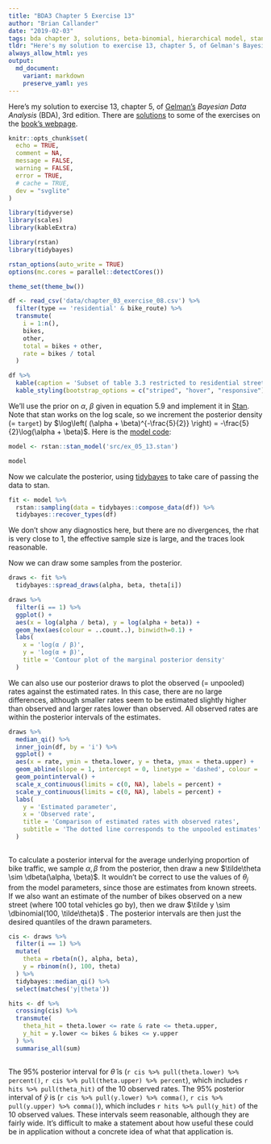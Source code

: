 ```yaml
---
title: "BDA3 Chapter 5 Exercise 13"
author: "Brian Callander"
date: "2019-02-03"
tags: bda chapter 3, solutions, beta-binomial, hierarchical model, stan
tldr: "Here's my solution to exercise 13, chapter 5, of Gelman's Bayesian Data Analysis (BDA), 3rd edition."
always_allow_html: yes
output: 
  md_document:
    variant: markdown
    preserve_yaml: yes
---
```


Here's my solution to exercise 13, chapter 5, of [Gelman's](https://andrewgelman.com/) *Bayesian Data Analysis* (BDA), 3rd edition. There are [solutions](http://www.stat.columbia.edu/~gelman/book/solutions.pdf) to some of the exercises on the [book's webpage](http://www.stat.columbia.edu/~gelman/book/).

<!--more-->

<div style="display:none">
  $\DeclareMathOperator{\dbinomial}{Binomial}
   \DeclareMathOperator{\dbern}{Bernoulli}
   \DeclareMathOperator{\dpois}{Poisson}
   \DeclareMathOperator{\dnorm}{Normal}
   \DeclareMathOperator{\dt}{t}
   \DeclareMathOperator{\dcauchy}{Cauchy}
   \DeclareMathOperator{\dexponential}{Exp}
   \DeclareMathOperator{\duniform}{Uniform}
   \DeclareMathOperator{\dgamma}{Gamma}
   \DeclareMathOperator{\dinvgamma}{InvGamma}
   \DeclareMathOperator{\invlogit}{InvLogit}
   \DeclareMathOperator{\logit}{Logit}
   \DeclareMathOperator{\ddirichlet}{Dirichlet}
   \DeclareMathOperator{\dbeta}{Beta}$
</div>

```r
knitr::opts_chunk$set(
  echo = TRUE,
  comment = NA,
  message = FALSE,
  warning = FALSE,
  error = TRUE,
  # cache = TRUE,
  dev = "svglite"
)

library(tidyverse)
library(scales)
library(kableExtra)

library(rstan)
library(tidybayes)

rstan_options(auto_write = TRUE)
options(mc.cores = parallel::detectCores())

theme_set(theme_bw())

```

```r
df <- read_csv('data/chapter_03_exercise_08.csv') %>% 
  filter(type == 'residential' & bike_route) %>% 
  transmute(
    i = 1:n(),
    bikes,
    other,
    total = bikes + other,
    rate = bikes / total
  )
```

```r
df %>% 
  kable(caption = 'Subset of table 3.3 restricted to residential streets that are bike routes') %>% 
  kable_styling(bootstrap_options = c("striped", "hover", "responsive"))
```

We'll use the prior on $\alpha$, $\beta$ given in equation 5.9 and implement it in [Stan](https://mc-stan.org/). Note that stan works on the log scale, so we increment the posterior density (= `target`) by $\log\left( (\alpha + \beta)^{-\frac{5}{2}} \right) = -\frac{5}{2}\log(\alpha + \beta)$. Here is the [model code](src/ex_05_13.stan):

```r
model <- rstan::stan_model('src/ex_05_13.stan')
```

```r
model
```

Now we calculate the posterior, using [tidybayes](https://mjskay.github.io/tidybayes/) to take care of passing the data to stan.

```r
fit <- model %>% 
  rstan::sampling(data = tidybayes::compose_data(df)) %>% 
  tidybayes::recover_types(df)
```

We don't show any diagnostics here, but there are no divergences, the rhat is very close to 1, the effective sample size is large, and the traces look reasonable.

Now we can draw some samples from the posterior.

```r
draws <- fit %>% 
  tidybayes::spread_draws(alpha, beta, theta[i]) 
```

```r
draws %>% 
  filter(i == 1) %>% 
  ggplot() + 
  aes(x = log(alpha / beta), y = log(alpha + beta)) +
  geom_hex(aes(colour = ..count..), binwidth=0.1) +
  labs(
    x = 'log(α / β)',
    y = 'log(α + β)',
    title = 'Contour plot of the marginal posterior density'
  )
```

We can also use our posterior draws to plot the observed (= unpooled) rates against the estimated rates. In this case, there are no large differences, although smaller rates seem to be estimated slightly higher than observed and larger rates lower than observed. All observed rates are within the posterior intervals of the estimates.

```r
draws %>% 
  median_qi() %>% 
  inner_join(df, by = 'i') %>%
  ggplot() +
  aes(x = rate, ymin = theta.lower, y = theta, ymax = theta.upper) +
  geom_abline(slope = 1, intercept = 0, linetype = 'dashed', colour = 'chocolate') +
  geom_pointinterval() +
  scale_x_continuous(limits = c(0, NA), labels = percent) +
  scale_y_continuous(limits = c(0, NA), labels = percent) +
  labs(
    y = 'Estimated parameter',
    x = 'Observed rate',
    title = 'Comparison of estimated rates with observed rates',
    subtitle = 'The dotted line corresponds to the unpooled estimates'
  )
    
```

To calculate a posterior interval for the average underlying proportion of bike traffic, we sample $\alpha, \beta$ from the posterior, then draw a new $\tilde\theta \sim \dbeta(\alpha, \beta)$. It wouldn't be correct to use the values of $\theta_j$ from the model parameters, since those are estimates from known streets.  If we also want an estimate of the number of bikes observed on a new street (where 100 total vehicles go by), then we draw $\tilde y \sim \dbinomial(100, \tilde\theta)$ . The posterior intervals are then just the desired quantiles of the drawn parameters.

```r
cis <- draws %>% 
  filter(i == 1) %>% 
  mutate(
    theta = rbeta(n(), alpha, beta),
    y = rbinom(n(), 100, theta)
  ) %>% 
  tidybayes::median_qi() %>% 
  select(matches('y|theta')) 
```

```r
hits <- df %>% 
  crossing(cis) %>% 
  transmute(
    theta_hit = theta.lower <= rate & rate <= theta.upper,
    y_hit = y.lower <= bikes & bikes <= y.upper
  ) %>% 
  summarise_all(sum)
  
```

The 95% posterior interval for $\tilde\theta$ is (`r cis %>% pull(theta.lower) %>% percent()`, `r cis %>% pull(theta.upper) %>% percent`), which includes `r hits %>% pull(theta_hit)` of the 10 observed rates. The 95% posterior interval of $\tilde y$ is (`r cis %>% pull(y.lower) %>% comma()`, `r cis %>% pull(y.upper) %>% comma()`), which includes `r hits %>% pull(y_hit)` of the 10 observed values. These intervals seem reasonable, although they are fairly wide. It's difficult to make a statement about how useful these could be in application without a concrete idea of what that application is.


